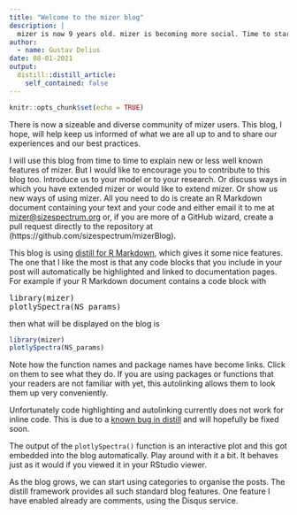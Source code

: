 ```yaml
---
title: "Welcome to the mizer blog"
description: |
  mizer is now 9 years old. mizer is becoming more social. Time to start a blog. 
author:
  - name: Gustav Delius
date: 08-01-2021
output:
  distill::distill_article:
    self_contained: false
---
```


```r
knitr::opts_chunk$set(echo = TRUE)
```


There is now a sizeable and diverse community of mizer users. This blog, I hope,
will help keep us informed of what we are all up to and to share our experiences
and our best practices.

I will use this blog from time to time to explain new or less well known
features of mizer. But I would like to encourage you to contribute to this blog
too. Introduce us to your model or to your research. Or discuss ways in which
you have extended mizer or would like to extend mizer. Or show us new ways of
using mizer. All you need to do is create an R Markdown document containing your
text and your code and either email it to me at <mizer@sizespectrum.org> or, if
you are more of a GitHub wizard, create a pull request directly to the
repository at (https://github.com/sizespectrum/mizerBlog).

This blog is using [distill for R Markdown](https://rstudio.github.io/distill/),
which gives it some nice features. The one that
I like the most is that any code blocks that you include in your post will 
automatically be highlighted and linked to documentation pages. For example
if your R Markdown document contains a code block with

<pre>
library(mizer)
plotlySpectra(NS_params)
</pre>

then what will be displayed on the blog is

```r
library(mizer)
plotlySpectra(NS_params)
```

Note how the function names and package names have become links. Click on them
to see what they do. If you are using packages or functions that your readers
are not familiar with yet, this autolinking allows them to look them up very
conveniently.

Unfortunately code highlighting and autolinking currently does not work for
inline code. This is due to a 
[known bug in distill](https://github.com/rstudio/distill/issues/186)
and will hopefully be fixed soon.

The output of the `plotlySpectra()` function is an interactive plot 
and this got embedded into the blog automatically. Play around
with it a bit. It behaves just as it would if you viewed it in your 
RStudio viewer. 

As the blog grows, we can start using categories to organise the posts.
The distill framework provides all such standard blog features. One
feature I have enabled already are comments, using the Disqus service.

